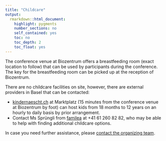 ```yaml
---
title: "Childcare"
output: 
  rmarkdown::html_document:
    highlight: pygments
    number_sections: no
    self_contained: yes
    toc: no
    toc_depth: 2
    toc_float: yes
---
```


The conference venue at Biozentrum offers a breastfeeding room (exact location to follow) that can be used by participants during the conference. The key for the breastfeeding room can be picked up at the reception of Biozentrum.

There are no childcare facilities on site, however, there are external providers in Basel that can be contacted:

* [kindernaescht.ch](http://kindernaescht.ch/) at Marktplatz (15 minutes from the conference venue at Biozentrum by foot) can host kids from 18 months to 12 years on an hourly to daily basis by prior arrangement.
* Contact Ms Sprüngli from [familea](https://www.familea.ch) at +41 61 260 82 82, who may be able to help with finding additional childcare options. 

In case you need further assistance, please [contact the organizing team](mailto:organizers@cen2023.ch).